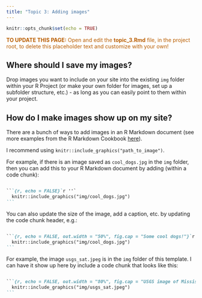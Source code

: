 ```yaml
---
title: "Topic 3: Adding images"
---
```


```r
knitr::opts_chunk$set(echo = TRUE)
```

<p style="color: #ba5e00"><b>TO UPDATE THIS PAGE:</b> Open and edit the <b>topic_3.Rmd</b> file, in the project root, to delete this placeholder text and customize with your own!</p>

## Where should I save my images?

Drop images you want to include on your site into the existing `img` folder within your R Project (or make your own folder for images, set up a subfolder structure, etc.) - as long as you can easily point to them within your project. 

## How do I make images show up on my site? 

There are a bunch of ways to add images in an R Markdown document (see more examples from the R Markdown Cookbook [here](https://bookdown.org/yihui/rmarkdown-cookbook/figure-size.html)). 

I recommend using `knitr::include_graphics("path_to_image")`. 

For example, if there is an image saved as `cool_dogs.jpg` in the `img` folder, then you can add this to your R Markdown document by adding (within a code chunk): 

````md

```{r, echo = FALSE}`r ''`
  knitr::include_graphics("img/cool_dogs.jpg")
```

````

You can also update the size of the image, add a caption, etc. by updating the code chunk header, e.g.:

````md

```{r, echo = FALSE, out.width = "50%", fig.cap = "Some cool dogs!"}`r ''`
  knitr::include_graphics("img/cool_dogs.jpg")
```

````

For example, the image `usgs_sat.jpeg` is in the `img` folder of this template. I can have it show up here by include a code chunk that looks like this: 

````md

```{r, echo = FALSE, out.width = "80%", fig.cap = "USGS image of Mississippi River."}`r ''`
  knitr::include_graphics("img/usgs_sat.jpeg")
```

````






